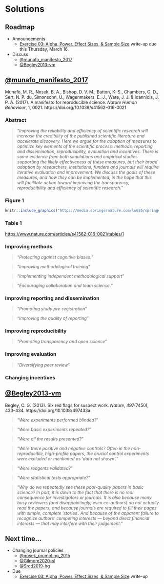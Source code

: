 # Solutions {-}

## Roadmap {-}

- Announcements
    - [Exercise 03: Alpha, Power, Effect Sizes, & Sample Size](#ex_apes) write-up [due this Thursday, March 16]{.orange_due}.
- Discuss
    - [@munafo_manifesto_2017](https://doi.org/10.1038/s41562-016-0021)
    - [@Begley2013-vm](http://dx.doi.org/10.1038/497433a)
    
## [@munafo_manifesto_2017](https://doi.org/10.1038/s41562-016-0021) {-}

Munafò, M. R., Nosek, B. A., Bishop, D. V. M., Button, K. S., Chambers, C. D., Sert, N. P. du, Simonsohn, U., Wagenmakers, E.-J., Ware, J. J. & Ioannidis, J. P. A. (2017). A manifesto for reproducible science. *Nature Human Behaviour*, 1, 0021. https://doi.org/10.1038/s41562-016-0021

### Abstract {-}

>"*Improving the reliability and efficiency of scientific research will increase the credibility of the published scientific literature and accelerate discovery. Here we argue for the adoption of measures to optimize key elements of the scientific process: methods, reporting and dissemination, reproducibility, evaluation and incentives. There is some evidence from both simulations and empirical studies supporting the likely effectiveness of these measures, but their broad adoption by researchers, institutions, funders and journals will require iterative evaluation and improvement. We discuss the goals of these measures, and how they can be implemented, in the hope that this will facilitate action toward improving the transparency, reproducibility and efficiency of scientific research.*"

### Figure 1 {-}

```r
knitr::include_graphics("https://media.springernature.com/lw685/springer-static/image/art%3A10.1038%2Fs41562-016-0021/MediaObjects/41562_2016_Article_BFs415620160021_Fig1_HTML.jpg?as=webp")
```

### Table 1 {-}

<https://www.nature.com/articles/s41562-016-0021/tables/1>

### Improving methods {-}

>"*Protecting against cognitive biases.*"

>"*Improving methodological training*"

>"*Implementing independent methodological support*"

>"*Encouraging collaboration and team science.*"

### Improving reporting and dissemination {-}

>"*Promoting study pre-registration*"

>"*Improving the quality of reporting*"

### Improving reproducibility {-}

>"*Promoting transparency and open science*"

### Improving evaluation {-}

>"*Diversifying peer review*"

### Changing incentives {-}

## [@Begley2013-vm](http://dx.doi.org/10.1038/497433a) {-}

Begley, C. G. (2013). Six red flags for suspect work. *Nature*, *497*(7450), 433–434. https://doi.org/10.1038/497433a

>"*Were experiments performed blinded?*"

>"*Were basic experiments repeated?*"

>"*Were all the results presented?*"

>"*Were there positive and negative controls? Often in the non-reproducible, high-profile papers, the crucial control experiments were excluded or mentioned as 'data not shown'.*"

>"*Were reagents validated?*"

>"*Were statistical tests appropriate?*"

>"*Why do we repeatedly see these poor-quality papers in basic science? In part, it is down to the fact that there is no real consequence for investigators or journals. It is also because many busy reviewers (and disappointingly, even co-authors) do not actually read the papers, and because journals are required to fill their pages with simple, complete 'stories'. And because of the apparent failure to recognize authors' competing interests — beyond direct financial interests — that may interfere with their judgement.*"

## Next time... {-}

- Changing journal policies
    - [@nosek_promoting_2015](https://doi.org/10.1126/science.aab2374)
    - [@Gilmore2020-sl](https://doi.org/10.1111/cdep.12360)
    - [@Srcd2019-hg](https://www.srcd.org/policy-scientific-integrity-transparency-and-openness)
- [Due]{.orange_due}
    - [Exercise 03: Alpha, Power, Effect Sizes, & Sample Size](#ex_apes) write-up
